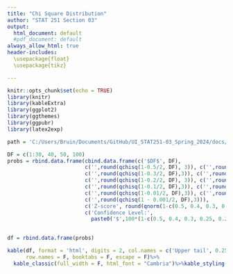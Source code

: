 ```yaml
---
title: "Chi Square Distribution"
author: "STAT 251 Section 03"
output:
  html_document: default
  #pdf_document: default
always_allow_html: true
header-includes:
  \usepackage{float}
  \usepackage{tikz}

---
```


```r
knitr::opts_chunk$set(echo = TRUE)
library(knitr)
library(kableExtra)
library(ggplot2)
library(ggthemes)
library(ggpubr)
library(latex2exp)

path = 'C:/Users/Bruin/Documents/GitHub/UI_STAT251-03_Spring_2024/docs/Data/'
```


```r

DF = c(1:30, 40, 50, 100)
probs = rbind.data.frame(cbind.data.frame(c('$DF$', DF), 
                         c('',round(qchisq(1-0.5/2, DF), 3)), c('',round(qchisq(1-0.4/2, DF),3)),
                         c('',round(qchisq(1-0.3/2, DF),3)), c('',round(qchisq(1-0.25/2, DF),3)), 
                         c('',round(qchisq(1-0.2/2, DF), 3)), c('',round(qchisq(1-0.15/2, DF),3)), 
                         c('',round(qchisq(1-0.1/2, DF),3)), c('',round(qchisq(1-0.05/2, DF),3)),
                         c('',round(qchisq(1-0.01/2, DF),3)), c('',round(qchisq(1 - 0.005/2, DF),3)),
                         c('',round(qchisq(1 - 0.001/2, DF),3))),
                         c('Z-score', round(qnorm(1-c(0.5, 0.4, 0.3, 0.25, 0.2, 0.15, 0.1, 0.05, 0.01, 0.005, 0.001)/2),3)),
                         c('Confidence Level:', 
                           paste0('$',100*(1-c(0.5, 0.4, 0.3, 0.25, 0.2, 0.15, 0.1, 0.05, 0.01, 0.005, 0.001)), '\\%$')))
                        

df = rbind.data.frame(probs)

kable(df, format = 'html', digits = 2, col.names = c('Upper tail', 0.25, 0.2, 0.15, 0.125, 0.1, 0.075, 0.05, 0.025, 0.005, 0.0025, 0.0005),
      row.names = F, booktabs = F, escape = F)%>%
  kable_classic(full_width = F, html_font = "Cambria")%>%kable_styling(bootstrap_options = 'striped')
```